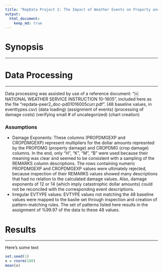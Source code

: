 ```yaml
---
title: "RepData Project 2: The Impact of Weather Events on Property and Crop Damage in the US"
output: 
  html_document:
    keep_md: true
---
```



# Synopsis
******


# Data Processing
******
Data processing was assisted by use of a reference document: "￼NATIONAL WEATHER SERVICE INSTRUCTION 10-1605", included here as the file "repdata-peer2_doc-pd01016005curr.pdf".
(48 baseline values, in eventtypes.csv)
(data loading)
(assignment of events)
(processing of damage costs)
(verifying small # of uncategorized)
(chart creation)

### Assumptions
* Damage Exponents: These columns (PROPDMGEXP and CROPDMGEXP) represent multipliers for the dollar amounts represnted by the PROPDMG (property damage) and CROPDMG (crop damage) columns. In the end, only "H", "K", "M", "B" were used because their meaning was clear and seemed to be consistent with a sampling of the REMARKS column descriptions. The rows containing numeric PROPDMGEXP and CROPDMGEXP values were ultimately rejected, because inspection of their REMARKS values showed many descriptions that had no relation to the calculated damage values. Also, damage exponents of 12 or 14 (which imply catastrophic dollar amounts) could not be reconciled with the corresponding event descriptions.
* Irregular EVTYPE values: EVTYPE values not matching the 48 baseline values were mapped to the baslie set through inspection and creation of pattern-matching rules. The set of patterns listed here results in the assignment of %99.97 of the data to these 48 values.

# Results
******
Here's some text
```r
set.seed(1)
x = rnorm(100)
mean(x)
```
